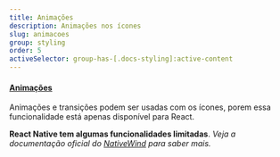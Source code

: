 ```yaml
---
title: Animações
description: Animações nos ícones
slug: animacoes
group: styling
order: 5
activeSelector: group-has-[.docs-styling]:active-content
---
```


#### [Animações](https://tailwindcss.com/docs/animation)
Animações e transições podem ser usadas com os ícones,
porem essa funcionalidade está apenas disponível para React.

**React Native tem algumas funcionalidades limitadas**. _Veja a documentação oficial do [NativeWind](https://www.nativewind.dev/core-concepts/states) para saber mais._
